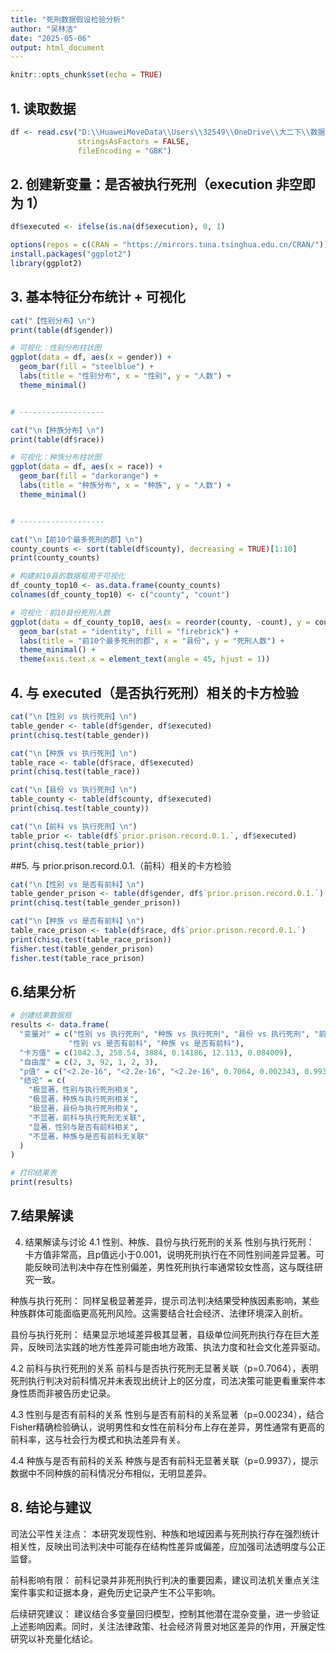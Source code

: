 ---
title: "死刑数据假设检验分析"
author: "吴林洁"
date: "2025-05-06"
output: html_document
---

```{r setup, include=FALSE}
knitr::opts_chunk$set(echo = TRUE)
```


## 1. 读取数据

```{r}


df <- read.csv("D:\\HuaweiMoveData\\Users\\32549\\OneDrive\\大二下\\数据科学与数据分析\\小组作业\\死刑和遗言数据.csv",
               stringsAsFactors = FALSE,
               fileEncoding = "GBK")


```

## 2. 创建新变量：是否被执行死刑（execution 非空即为 1）
```{r}

df$executed <- ifelse(is.na(df$execution), 0, 1)

```



```{r}
options(repos = c(CRAN = "https://mirrors.tuna.tsinghua.edu.cn/CRAN/"))
install.packages("ggplot2") 
library(ggplot2)

```


## 3. 基本特征分布统计 + 可视化
```{r}

cat("【性别分布】\n")
print(table(df$gender))

# 可视化：性别分布柱状图
ggplot(data = df, aes(x = gender)) +
  geom_bar(fill = "steelblue") +
  labs(title = "性别分布", x = "性别", y = "人数") +
  theme_minimal()


# -------------------

cat("\n【种族分布】\n")
print(table(df$race))

# 可视化：种族分布柱状图
ggplot(data = df, aes(x = race)) +
  geom_bar(fill = "darkorange") +
  labs(title = "种族分布", x = "种族", y = "人数") +
  theme_minimal()


# -------------------

cat("\n【前10个最多死刑的郡】\n")
county_counts <- sort(table(df$county), decreasing = TRUE)[1:10]
print(county_counts)

# 构建前10县的数据框用于可视化
df_county_top10 <- as.data.frame(county_counts)
colnames(df_county_top10) <- c("county", "count")

# 可视化：前10县份死刑人数
ggplot(data = df_county_top10, aes(x = reorder(county, -count), y = count)) +
  geom_bar(stat = "identity", fill = "firebrick") +
  labs(title = "前10个最多死刑的郡", x = "县份", y = "死刑人数") +
  theme_minimal() +
  theme(axis.text.x = element_text(angle = 45, hjust = 1))

```
## 4. 与 executed（是否执行死刑）相关的卡方检验

```{r}

cat("\n【性别 vs 执行死刑】\n")
table_gender <- table(df$gender, df$executed)
print(chisq.test(table_gender))

cat("\n【种族 vs 执行死刑】\n")
table_race <- table(df$race, df$executed)
print(chisq.test(table_race))

cat("\n【县份 vs 执行死刑】\n")
table_county <- table(df$county, df$executed)
print(chisq.test(table_county))

cat("\n【前科 vs 执行死刑】\n")
table_prior <- table(df$`prior.prison.record.0.1.`, df$executed)
print(chisq.test(table_prior))
```

##5. 与 prior.prison.record.0.1.（前科）相关的卡方检验

```{r}

cat("\n【性别 vs 是否有前科】\n")
table_gender_prison <- table(df$gender, df$`prior.prison.record.0.1.`)
print(chisq.test(table_gender_prison))

cat("\n【种族 vs 是否有前科】\n")
table_race_prison <- table(df$race, df$`prior.prison.record.0.1.`)
print(chisq.test(table_race_prison))
fisher.test(table_gender_prison)
fisher.test(table_race_prison)

```


##  6.结果分析
```{r}

# 创建结果数据框
results <- data.frame(
  "变量对" = c("性别 vs 执行死刑", "种族 vs 执行死刑", "县份 vs 执行死刑", "前科 vs 执行死刑",
             "性别 vs 是否有前科", "种族 vs 是否有前科"),
  "卡方值" = c(1042.3, 258.54, 3884, 0.14186, 12.113, 0.084009),
  "自由度" = c(2, 3, 92, 1, 2, 3),
  "p值" = c("<2.2e-16", "<2.2e-16", "<2.2e-16", 0.7064, 0.002343, 0.9937),
  "结论" = c(
    "极显著，性别与执行死刑相关",
    "极显著，种族与执行死刑相关",
    "极显著，县份与执行死刑相关",
    "不显著，前科与执行死刑无关联",
    "显著，性别与是否有前科相关",
    "不显著，种族与是否有前科无关联"
  )
)

# 打印结果表
print(results)

```
## 7.结果解读
4. 结果解读与讨论
4.1 性别、种族、县份与执行死刑的关系
性别与执行死刑： 卡方值非常高，且p值远小于0.001，说明死刑执行在不同性别间差异显著。可能反映司法判决中存在性别偏差，男性死刑执行率通常较女性高，这与既往研究一致。

种族与执行死刑： 同样呈极显著差异，提示司法判决结果受种族因素影响，某些种族群体可能面临更高死刑风险。这需要结合社会经济、法律环境深入剖析。

县份与执行死刑： 结果显示地域差异极其显著，县级单位间死刑执行存在巨大差异，反映司法实践的地方性差异可能由地方政策、执法力度和社会文化差异驱动。

4.2 前科与执行死刑的关系
前科与是否执行死刑无显著关联（p=0.7064），表明死刑执行判决对前科情况并未表现出统计上的区分度，司法决策可能更看重案件本身性质而非被告历史记录。

4.3 性别与是否有前科的关系
性别与是否有前科的关系显著（p=0.00234），结合Fisher精确检验确认，说明男性和女性在前科分布上存在差异，男性通常有更高的前科率，这与社会行为模式和执法差异有关。

4.4 种族与是否有前科的关系
种族与是否有前科无显著关联（p=0.9937），提示数据中不同种族的前科情况分布相似，无明显差异。

## 8. 结论与建议
司法公平性关注点： 本研究发现性别、种族和地域因素与死刑执行存在强烈统计相关性，反映出司法判决中可能存在结构性差异或偏差，应加强司法透明度与公正监督。

前科影响有限： 前科记录并非死刑执行判决的重要因素，建议司法机关重点关注案件事实和证据本身，避免历史记录产生不公平影响。

后续研究建议： 建议结合多变量回归模型，控制其他潜在混杂变量，进一步验证上述影响因素。同时，关注法律政策、社会经济背景对地区差异的作用，开展定性研究以补充量化结论。


